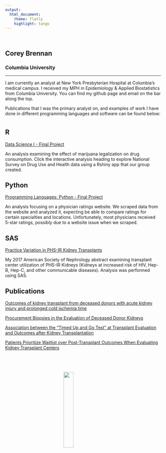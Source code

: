 ```yaml
---
output:
  html_document:
    theme: flatly
    highlight: tango
---
```

<br>

## **Corey Brennan**
### Columbia University

***

I am currently an analyst at New York Presbyterian Hospital at Columbia's medical campus. I received my MPH in Epidemiology & Applied Biostatistics from Columbia University. You can find my github page and email on the bar along the top.

Publications that I was the primary analyst on, and examples of work I have done in different programming languages and software can be found below:

# {.tabset .tabset-fade .tabset-pills}

## **R**

[Data Science I - Final Project](https://kblitsman.github.io/p8105_final/)

An analysis examining the effect of marijuana legalization on drug consumption. Click the interactive analysis heading to explore National Survey on Drug Use and Health data using a Rshiny app that our group created.

## **Python**

[Programming Languages: Python - Final Project](Final_Project_kb2908_cb3262.html)

An analysis focusing on a physician ratings website. We scraped data from the website and analyzed it, expecting be able to compare ratings for certain specialties and locations. Unfortunately, most physicians received 5-star ratings, possibly due to a website issue when we scraped.

<!-- ## **SQL/Access/VBA** -->

<!-- [Research Data Coordination - Final Project](cb3262_final.accdb) -->

<!-- A hypothetical access database used to contain information on organ donors, organ recipient, and transplant medications/follow-up visits. Several SQL queries and VBA code additions are included. -->

## **SAS**

[Practice Variation in PHS-IR Kidney Transplants](https://www.asn-online.org/education/kidneyweek/2017/program-abstract.aspx?controlId=2789653)

My 2017 American Society of Nephrology abstract examining transplant center utilization of PHS-IR Kidneys (Kidneys at increased risk of HIV, Hep-B, Hep-C, and other communicable diseases). Analysis was performed using SAS.


## **Publications**

[Outcomes of kidney transplant from deceased donors with acute kidney injury and prolonged cold ischemia time](https://onlinelibrary.wiley.com/doi/abs/10.1111/tri.13406)

[Procurement Biopsies in the Evaluation of Deceased Donor Kidneys](https://cjasn.asnjournals.org/content/13/12/1876)

[Association between the "Timed Up and Go Test" at Transplant Evaluation and Outcomes after Kidney Transplantation](https://onlinelibrary.wiley.com/doi/abs/10.1111/ctr.13410)

[Patients Prioritize Waitlist over Post-Transplant Outcomes When Evaluating Kidney Transplant Centers](https://onlinelibrary.wiley.com/doi/abs/10.1111/ajt.14985)



#
<br>

<style>
IMG.selfie {
    display: block;
    margin-left: auto;
    margin-right: auto }
</style>
<img class="selfie" src="images/corey_robin.jpeg" style="width:25%;height:25%" align="Middle">